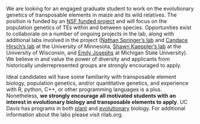 We are looking for an engaged graduate student to work on the evolutionary genetics of transposable elements in maize and its wild relatives.  The position is funded by   an [NSF funded project](https://www.nsf.gov/awardsearch/showAward?AWD_ID=1934384&HistoricalAwards=false)  and will focus on the population genetics of TEs within and between species. Opportunities exist  to collaborate on a number of ongoing projects in the lab, along with additional labs involved in the project ([Nathan Springer’s lab](https://maizeumn.github.io) and [Candace Hirsch’s lab](http://hirschlab.cfans.umn.edu) at the University of Minnesota, [Shawn Kaeppler’s lab](https://agronomy.wisc.edu/shawn-kaeppler/) at the University of Wisconsin, and [Emily Josephs](https://josephslab.github.io) at Michigan State University). We believe in and value the power of diversity and applicants from historically underrepresented groups are strongly encouraged to apply.

Ideal candidates will have some familiarity with transposable element biology, population genetics, and/or quantitative genetics, and experience with R, python, C++, or other programming languages is a plus. Nonetheless, **we strongly encourage all motivated students with an interest in evolutionary biology and transposable elements to apply**. 
UC Davis has programs in both [plant](https://pbi.ucdavis.edu) and [evolutionary](https://www.google.com/search?client=safari&rls=en&q=pop+bio+ucdavis&ie=UTF-8&oe=UTF-8) biology. For additional information about the labs please visit  rilab.org. 



